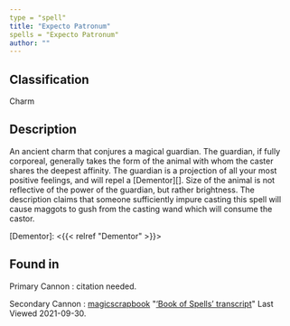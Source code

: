 ```yaml
---
type = "spell"
title: "Expecto Patronum"
spells = "Expecto Patronum"
author: ""
---
```


## Classification

Charm

## Description

An ancient charm that conjures a magical guardian. The guardian, if fully
corporeal, generally takes the form of the animal with whom the caster shares
the deepest affinity. The guardian is a projection of all your most positive
feelings, and will repel a [Dementor][]. Size of the animal is not reflective of
the power of the guardian, but rather brightness. The description claims that
someone sufficiently impure casting this spell will cause maggots to gush from
the casting wand which will consume the castor.

[Dementor]: <{{< relref "Dementor" >}}>

## Found in

Primary Cannon
:   citation needed.

Secondary Cannon
:   [magicscrapbook](https://magicscrapbook.tumblr.com/)
    "[‘Book of Spells’ transcript](https://magicscrapbook.tumblr.com/post/162085200042/book-of-spells-transcript)"
    Last Viewed 2021-09-30.
